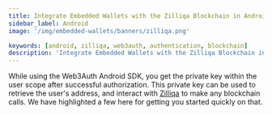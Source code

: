 ```yaml
---
title: Integrate Embedded Wallets with the Zilliqa Blockchain in Android
sidebar_label: Android
image: '/img/embedded-wallets/banners/zilliqa.png'

keywords: [android, zilliqa, web3auth, authentication, blockchain]
description: 'Integrate Embedded Wallets with the Zilliqa Blockchain in Android | Embedded Wallets'
---
```



<SEO
  title="Integrate Embedded Wallets with the Zilliqa Blockchain in Android"
  description="Integrate Embedded Wallets with the Zilliqa Blockchain in Android | Embedded Wallets"
  image="https://docs.metamask.io/img/embedded-wallets/banners/zilliqa.png"
  slug="/embedded-wallets/connect-blockchain/evm/zilliqa/android"
/>

While using the Web3Auth Android SDK, you get the private key within the user scope after successful authorization. This private key can be used to retrieve the user's address, and interact with [Zilliqa](https://www.zilliqa.com/) to make any blockchain calls. We have highlighted a few here for getting you started quickly on that.

<EVMInteraction />
